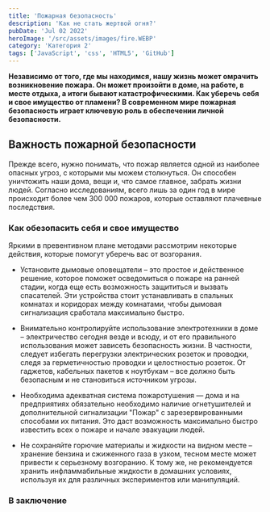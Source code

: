 ```yaml
---
title: 'Пожарная безопасность'
description: 'Как не стать жертвой огня?'
pubDate: 'Jul 02 2022'
heroImage: '/src/assets/images/fire.WEBP'
category: 'Категория 2'
tags: ['JavaScript', 'css', 'HTML5', 'GitHub']
---
```


**Независимо от того, где мы находимся, нашу жизнь может омрачить возникновение пожара. Он может произойти в доме, на работе, в месте отдыха, а итоги бывают катастрофическими. Как уберечь себя и свое имущество от пламени? В современном мире пожарная безопасность играет ключевую роль в обеспечении личной безопасности.**

## Важность пожарной безопасности

Прежде всего, нужно понимать, что пожар является одной из наиболее опасных угроз, с которыми мы можем столкнуться. Он способен уничтожить наши дома, вещи и, что самое главное, забрать жизни людей. Согласно исследованиям, всего лишь за один год в мире происходит более чем 300 000 пожаров, которые оставляют плачевные последствия.

### Как обезопасить себя и свое имущество

Яркими в превентивном плане методами рассмотрим некоторые действия, которые помогут уберечь вас от возгорания.

- Установите дымовые оповещатели – это простое и действенное решение, которое поможет осведомиться о пожаре на ранней стадии, когда еще есть возможность защититься и вызвать спасателей. Эти устройства стоит устанавливать в спальных комнатах и коридорах между комнатами, чтобы дымовая сигнализация сработала максимально быстро.

- Внимательно контролируйте использование электротехники в доме – электричество сегодня везде и всюду, и от его правильного использования может зависеть безопасность жизни. В частности, следует избегать перегрузки электрических розеток и проводки, следя за герметичностью проводки и целостностью розеток. От гаджетов, кабельных пакетов к ноутбукам – все должно быть безопасным и не становиться источником угрозы.

- Необходима адекватная система пожаротушения — дома и на предприятиях обязательно необходимо наличие огнетушителей и дополнительной сигнализации "Пожар" с зарезервированными способами их питания. Это даст возможность максимально быстро известить всех о пожаре и начале эвакуации людей.

- Не сохраняйте горючие материалы и жидкости на видном месте – хранение бензина и сжиженного газа в узком, тесном месте может привести к серьезному возгоранию. К тому же, не рекомендуется хранить инфламмабильные жидкости в домашних условиях, используя их для различных экспериментов или манипуляций.

### В заключение

